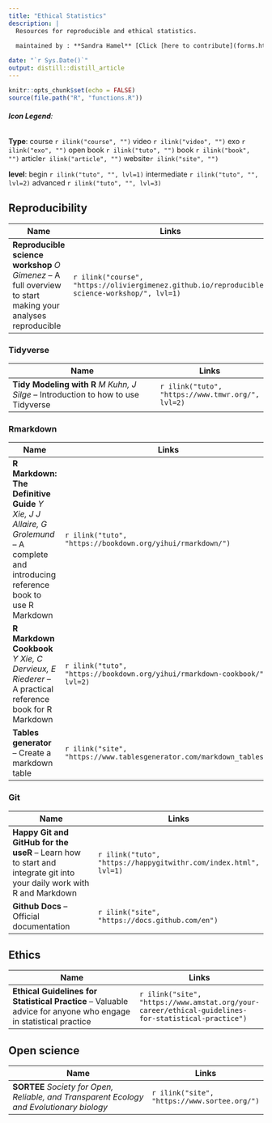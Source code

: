 ```yaml
---
title: "Ethical Statistics"
description: |
  Resources for reproducible and ethical statistics.
        
  maintained by : **Sandra Hamel** [Click [here to contribute](forms.html)]{style="float:right"}

date: "`r Sys.Date()`"
output: distill::distill_article
---
```


```r
knitr::opts_chunk$set(echo = FALSE)
source(file.path("R", "functions.R"))
```
###### **Icon Legend**:
**Type**:
course `r ilink("course", "")`
video `r ilink("video", "")`
exo `r ilink("exo", "")`
open book `r ilink("tuto", "")`
book `r ilink("book", "")`
article`r ilink("article", "")`
website`r ilink("site", "")`

**level**: 
begin `r ilink("tuto", "", lvl=1)` intermediate `r ilink("tuto", "", lvl=2)` advanced `r ilink("tuto", "", lvl=3)`



## Reproducibility 


| Name                                      | Links |
|-------------------------------------------|-------|
|**Reproducible science workshop** *O Gimenez* -- A full overview to start making your analyses reproducible |`r ilink("course", "https://oliviergimenez.github.io/reproducible-science-workshop/", lvl=1)`|

### Tidyverse


| Name                                      | Links |
|-------------------------------------------|-------|
|**Tidy Modeling with R** *M Kuhn, J Silge* -- Introduction to how to use Tidyverse  |`r ilink("tuto", "https://www.tmwr.org/", lvl=2)`|

### Rmarkdown

| Name                                      | Links |
|-------------------------------------------|-------|
|**R Markdown: The Definitive Guide** *Y Xie, J J Allaire, G Grolemund* -- A complete and introducing reference book to use R Markdown|`r ilink("tuto", "https://bookdown.org/yihui/rmarkdown/")`|
|**R Markdown Cookbook** *Y Xie, C Dervieux, E Riederer* -- A practical reference book for R Markdown|`r ilink("tuto", "https://bookdown.org/yihui/rmarkdown-cookbook/", lvl=2)`|
|**Tables generator** -- Create a markdown table|`r ilink("site", "https://www.tablesgenerator.com/markdown_tables")`|



### Git

| Name                                      | Links |
|-------------------------------------------|-------|
|**Happy Git and GitHub for the useR** -- Learn how to start and integrate git into your daily work with R and Markdown|`r ilink("tuto", "https://happygitwithr.com/index.html", lvl=1)`|
|**Github Docs** -- Official documentation |`r ilink("site", "https://docs.github.com/en")`|


## Ethics

| Name                                      | Links |
|-------------------------------------------|-------|
|**Ethical Guidelines for Statistical Practice** -- Valuable advice for anyone who engage in statistical practice|`r ilink("site", "https://www.amstat.org/your-career/ethical-guidelines-for-statistical-practice")`|


## Open science

| Name                                      | Links |
|-------------------------------------------|-------|
|**SORTEE** *Society for Open, Reliable, and Transparent Ecology and Evolutionary biology*|`r ilink("site", "https://www.sortee.org/")`|

